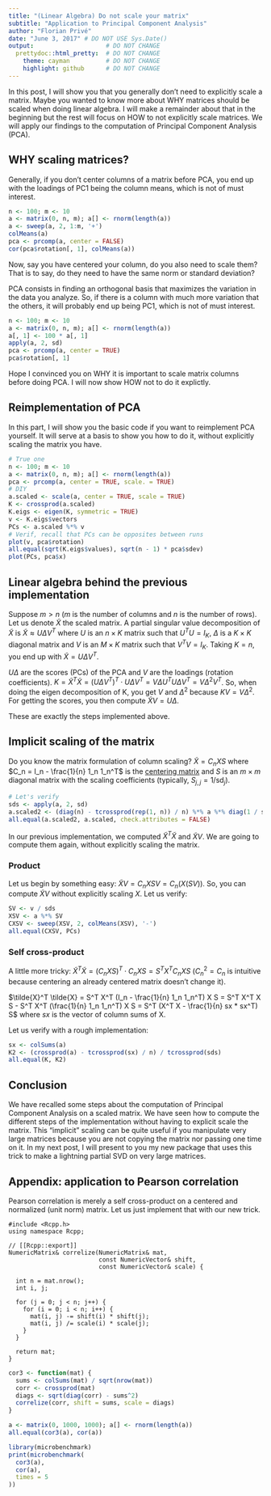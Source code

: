 ```yaml
---
title: "(Linear Algebra) Do not scale your matrix"
subtitle: "Application to Principal Component Analysis"
author: "Florian Privé"
date: "June 3, 2017" # DO NOT USE Sys.Date()
output:                    # DO NOT CHANGE
  prettydoc::html_pretty:  # DO NOT CHANGE
    theme: cayman          # DO NOT CHANGE
    highlight: github      # DO NOT CHANGE
---
```


In this post, I will show you that you generally don't need to explicitly scale a matrix. Maybe you wanted to know more about WHY matrices should be scaled when doing linear algebra. I will make a remainder about that in the beginning but the rest will focus on HOW to not explicitly scale matrices. We will apply our findings to the computation of Principal Component Analysis (PCA).

## WHY scaling matrices?

Generally, if you don't center columns of a matrix before PCA, you end up with the loadings of PC1 being the column means, which is not of must interest.

```r
n <- 100; m <- 10
a <- matrix(0, n, m); a[] <- rnorm(length(a))
a <- sweep(a, 2, 1:m, '+')
colMeans(a)
pca <- prcomp(a, center = FALSE)
cor(pca$rotation[, 1], colMeans(a))
```

Now, say you have centered your column, do you also need to scale them? That is to say, do they need to have the same norm or standard deviation?

PCA consists in finding an orthogonal basis that maximizes the variation in the data you analyze. So, if there is a column with much more variation that the others, it will probably end up being PC1, which is not of must interest.

```r
n <- 100; m <- 10
a <- matrix(0, n, m); a[] <- rnorm(length(a))
a[, 1] <- 100 * a[, 1]
apply(a, 2, sd)
pca <- prcomp(a, center = TRUE)
pca$rotation[, 1]
```

Hope I convinced you on WHY it is important to scale matrix columns before doing PCA. I will now show HOW not to do it explictly.

## Reimplementation of PCA

In this part, I will show you the basic code if you want to reimplement PCA yourself. It will serve at a basis to show you how to do it, without explicitly scaling the matrix you have.

```r
# True one
n <- 100; m <- 10
a <- matrix(0, n, m); a[] <- rnorm(length(a))
pca <- prcomp(a, center = TRUE, scale. = TRUE)
# DIY
a.scaled <- scale(a, center = TRUE, scale = TRUE)
K <- crossprod(a.scaled)
K.eigs <- eigen(K, symmetric = TRUE)
v <- K.eigs$vectors
PCs <- a.scaled %*% v
# Verif, recall that PCs can be opposites between runs
plot(v, pca$rotation)
all.equal(sqrt(K.eigs$values), sqrt(n - 1) * pca$sdev)
plot(PCs, pca$x)
```

## Linear algebra behind the previous implementation

Suppose $m > n$ ($m$ is the number of columns and $n$ is the number of rows). Let us denote $\tilde{X}$ the scaled matrix. A partial singular value decomposition of $\tilde{X}$ is $\tilde{X} \approx U \Delta V^T$ where $U$ is an $n \times K$ matrix such that $U^T U = I_K$, $\Delta$ is a $K \times K$ diagonal matrix and $V$ is an $M \times K$ matrix such that $V^T V = I_K$. Taking $K = n$, you end up with $\tilde{X} = U \Delta V^T$. 

$U \Delta$ are the scores (PCs) of the PCA and $V$ are the loadings (rotation coefficients). $K = \tilde{X}^T \tilde{X} = (U \Delta V^T)^T \cdot U \Delta V^T = V \Delta U^T U \Delta V^T = V \Delta^2 V^T$. So, when doing the eigen decomposition of K, you get $V$ and $\Delta^2$ because $K V = V \Delta^2$. For getting the scores, you then compute $\tilde{X} V = U \Delta$.

These are exactly the steps implemented above.

## Implicit scaling of the matrix

Do you know the matrix formulation of column scaling?
$\tilde{X} = C_n X S$ where $C_n = I_n - \frac{1}{n} 1_n 1_n^T$ is the [centering matrix](https://en.wikipedia.org/wiki/Centering_matrix) and $S$ is an $m \times m$ diagonal matrix with the scaling coefficients (typically, $S_{j,j} = 1 / \text{sd}_j$). 

```r
# Let's verify
sds <- apply(a, 2, sd)
a.scaled2 <- (diag(n) - tcrossprod(rep(1, n)) / n) %*% a %*% diag(1 / sds)
all.equal(a.scaled2, a.scaled, check.attributes = FALSE)
```

In our previous implementation, we computed $\tilde{X}^T \tilde{X}$ and $\tilde{X} V$. We are going to compute them again, without explicitly scaling the matrix.

### Product 

Let us begin by something easy:
$\tilde{X} V = C_n X S V = C_n (X (S V))$. So, you can compute $\tilde{X} V$ without explicitly scaling $X$. Let us verify:
```r
SV <- v / sds
XSV <- a %*% SV
CXSV <- sweep(XSV, 2, colMeans(XSV), '-')
all.equal(CXSV, PCs)
```

### Self cross-product

A little more tricky:
$\tilde{X}^T \tilde{X} = (C_n X S)^T \cdot C_n X S = S^T X^T C_n X S$ ($C_n^2 = C_n$ is intuitive because centering an already centered matrix doesn't change it). 

$\tilde{X}^T \tilde{X} = S^T X^T (I_n - \frac{1}{n} 1_n 1_n^T) X S = S^T X^T X S - S^T X^T (\frac{1}{n} 1_n 1_n^T) X S = S^T (X^T X - \frac{1}{n} sx * sx^T) S$ where $sx$ is the vector of column sums of X.

Let us verify with a rough implementation:
```r
sx <- colSums(a)
K2 <- (crossprod(a) - tcrossprod(sx) / n) / tcrossprod(sds)
all.equal(K, K2)
```

## Conclusion

We have recalled some steps about the computation of Principal Component Analysis on a scaled matrix. We have seen how to compute the different steps of the implementation without having to explicit scale the matrix. This "implicit" scaling can be quite useful if you manipulate very large matrices because you are not copying the matrix nor passing one time on it. In my next post, I will present to you my new package that uses this trick to make a lightning partial SVD on very large matrices.

## Appendix: application to Pearson correlation

Pearson correlation is merely a self cross-product on a centered and normalized (unit norm) matrix. Let us just implement that with our new trick.

```Rcpp
#include <Rcpp.h>
using namespace Rcpp;

// [[Rcpp::export]]
NumericMatrix& correlize(NumericMatrix& mat,
                         const NumericVector& shift,
                         const NumericVector& scale) {
  
  int n = mat.nrow();
  int i, j;
  
  for (j = 0; j < n; j++) {
    for (i = 0; i < n; i++) {
      mat(i, j) -= shift(i) * shift(j);
      mat(i, j) /= scale(i) * scale(j);
    }
  }
  
  return mat;
}
```

```r
cor3 <- function(mat) {
  sums <- colSums(mat) / sqrt(nrow(mat))
  corr <- crossprod(mat)
  diags <- sqrt(diag(corr) - sums^2)
  correlize(corr, shift = sums, scale = diags)
}

a <- matrix(0, 1000, 1000); a[] <- rnorm(length(a))
all.equal(cor3(a), cor(a))

library(microbenchmark)
print(microbenchmark(
  cor3(a),
  cor(a),
  times = 5
)) 
```

